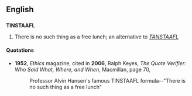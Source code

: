 ==English==

==={{acronym}}===
'''TINSTAAFL'''
# {{idiom}} There is no such thing as a free lunch; an alternative to ''[[TANSTAAFL]]''
====Quotations====
* '''1952''', ''Ethics'' magazine, cited in '''2006''', Ralph Keyes, ''The Quote Verifier: Who Said What, Where, and When'', Macmillan, page 70,
*: Professor Alvin Hansen's famous TINSTAAFL formula--"There is no such thing as a free lunch"